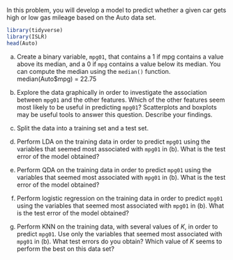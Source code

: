 In this problem, you will develop a model to predict whether a given car gets high or low gas mileage based on the Auto data set.

```{r}
library(tidyverse)
library(ISLR)
head(Auto)
```


(a) Create a binary variable, `mpg01`, that contains a 1 if mpg contains a value above its median, and a 0 if `mpg` contains a value below its median. You can compute the median using the `median()` function.
median(Auto$mpg) = 22.75

(b)  Explore the data graphically in order to investigate the association between `mpg01` and the other features. Which of the other features seem most likely to be useful in predicting `mpg01`? Scatterplots and boxplots may be useful tools to answer this question. Describe your findings.


(c) Split the data into a training set and a test set.


(d) Perform LDA on the training data in order to predict `mpg01` using the variables that seemed most associated with `mpg01` in (b). What is the test error of the model obtained?


(e) Perform QDA on the training data in order to predict `mpg01` using the variables that seemed most associated with `mpg01` in (b). What is the test error of the model obtained?

(f) Perform logistic regression on the training data in order to predict `mpg01` using the variables that seemed most associated with `mpg01` in (b). What is the test error of the model obtained?

(g) Perform KNN on the training data, with several values of $K$, in order to predict `mpg01`. Use only the variables that seemed most associated with `mpg01` in (b). What test errors do you obtain? Which value of $K$ seems to perform the best on this data set?
